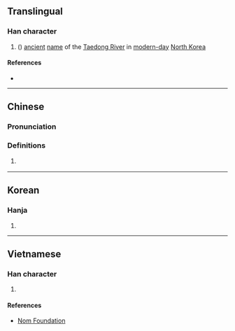 {{character info/new}}
==Translingual==

===Han character===
{{Han char|rn=85|rad=水|as=07|sn=10|four=36180|canj=EBUC|ids=⿰氵貝}}

# {{lb|zh|archaic}} ({{zh-only|浿水}}) [[ancient]] [[name]] of the [[w:Taedong River|Taedong River]] in [[modern-day]] [[North Korea]]

====References====
* {{Han ref|kx=0625.240|dkj=17513|dj=1027.090|hdz=31623.040|uh=6D7F|ud=28031|bh=D253|bd=53843}}

----

==Chinese==
{{zh-forms|s=𬇙}}

===Pronunciation===
{{zh-pron
|m=pèi
|c=bui3
|mc=y
|oc=y
|ma=
|cat=pn
}}

===Definitions===
{{zh-hanzi}}

# {{lb|zh|archaic}} {{zh-only|浿水}}

----

==Korean==

===Hanja===
{{ko-hanja|hangeul=패|eumhun=|rv=pae|mr=p'ae|y=phay}}

# {{defn|lang=ko|sort=水07}}

----

==Vietnamese==

===Han character===
{{vi-readings|rs=水07|hanviet=phối}}

# {{defn|lang=vi|sort=水07}}

====References====
* [http://nomfoundation.org/common/nom_details.php?codepoint=6d7f Nom Foundation]